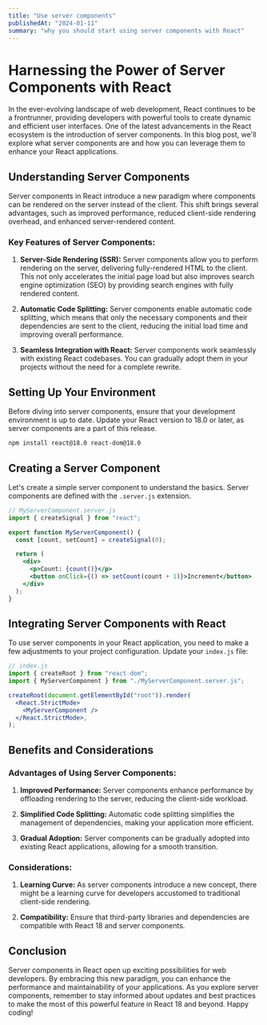 ```yaml
---
title: "Use server components"
publishedAt: "2024-01-11"
summary: "why you should start using server components with React"
---
```


# Harnessing the Power of Server Components with React

In the ever-evolving landscape of web development, React continues to be a frontrunner, providing developers with powerful tools to create dynamic and efficient user interfaces. One of the latest advancements in the React ecosystem is the introduction of server components. In this blog post, we'll explore what server components are and how you can leverage them to enhance your React applications.

## Understanding Server Components

Server components in React introduce a new paradigm where components can be rendered on the server instead of the client. This shift brings several advantages, such as improved performance, reduced client-side rendering overhead, and enhanced server-rendered content.

### Key Features of Server Components:

1. **Server-Side Rendering (SSR):** Server components allow you to perform rendering on the server, delivering fully-rendered HTML to the client. This not only accelerates the initial page load but also improves search engine optimization (SEO) by providing search engines with fully rendered content.

2. **Automatic Code Splitting:** Server components enable automatic code splitting, which means that only the necessary components and their dependencies are sent to the client, reducing the initial load time and improving overall performance.

3. **Seamless Integration with React:** Server components work seamlessly with existing React codebases. You can gradually adopt them in your projects without the need for a complete rewrite.

## Setting Up Your Environment

Before diving into server components, ensure that your development environment is up to date. Update your React version to 18.0 or later, as server components are a part of this release.

```bash
npm install react@18.0 react-dom@18.0
```

## Creating a Server Component

Let's create a simple server component to understand the basics. Server components are defined with the `.server.js` extension.

```jsx
// MyServerComponent.server.js
import { createSignal } from "react";

export function MyServerComponent() {
  const [count, setCount] = createSignal(0);

  return (
    <div>
      <p>Count: {count()}</p>
      <button onClick={() => setCount(count + 1)}>Increment</button>
    </div>
  );
}
```

## Integrating Server Components with React

To use server components in your React application, you need to make a few adjustments to your project configuration. Update your `index.js` file:

```jsx
// index.js
import { createRoot } from "react-dom";
import { MyServerComponent } from "./MyServerComponent.server.js";

createRoot(document.getElementById("root")).render(
  <React.StrictMode>
    <MyServerComponent />
  </React.StrictMode>,
);
```

## Benefits and Considerations

### Advantages of Using Server Components:

1. **Improved Performance:** Server components enhance performance by offloading rendering to the server, reducing the client-side workload.

2. **Simplified Code Splitting:** Automatic code splitting simplifies the management of dependencies, making your application more efficient.

3. **Gradual Adoption:** Server components can be gradually adopted into existing React applications, allowing for a smooth transition.

### Considerations:

1. **Learning Curve:** As server components introduce a new concept, there might be a learning curve for developers accustomed to traditional client-side rendering.

2. **Compatibility:** Ensure that third-party libraries and dependencies are compatible with React 18 and server components.

## Conclusion

Server components in React open up exciting possibilities for web developers. By embracing this new paradigm, you can enhance the performance and maintainability of your applications. As you explore server components, remember to stay informed about updates and best practices to make the most of this powerful feature in React 18 and beyond. Happy coding!
